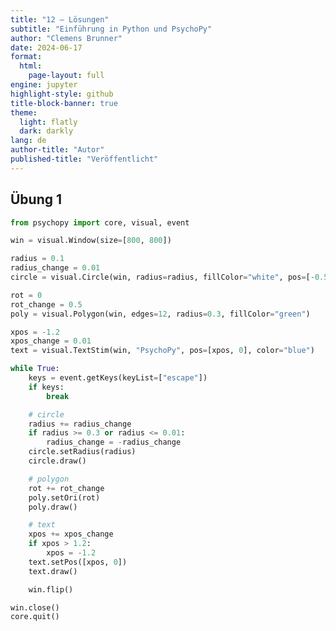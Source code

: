 ```yaml
---
title: "12 – Lösungen"
subtitle: "Einführung in Python und PsychoPy"
author: "Clemens Brunner"
date: 2024-06-17
format:
  html:
    page-layout: full
engine: jupyter
highlight-style: github
title-block-banner: true
theme:
  light: flatly
  dark: darkly
lang: de
author-title: "Autor"
published-title: "Veröffentlicht"
---
```


## Übung 1

```python
from psychopy import core, visual, event

win = visual.Window(size=[800, 800])

radius = 0.1
radius_change = 0.01
circle = visual.Circle(win, radius=radius, fillColor="white", pos=[-0.5, 0.5])

rot = 0
rot_change = 0.5
poly = visual.Polygon(win, edges=12, radius=0.3, fillColor="green")

xpos = -1.2
xpos_change = 0.01
text = visual.TextStim(win, "PsychoPy", pos=[xpos, 0], color="blue")

while True:
    keys = event.getKeys(keyList=["escape"])
    if keys:
        break

    # circle
    radius += radius_change
    if radius >= 0.3 or radius <= 0.01:
        radius_change = -radius_change
    circle.setRadius(radius)
    circle.draw()

    # polygon
    rot += rot_change
    poly.setOri(rot)
    poly.draw()

    # text
    xpos += xpos_change
    if xpos > 1.2:
        xpos = -1.2
    text.setPos([xpos, 0])
    text.draw()

    win.flip()

win.close()
core.quit()
```
